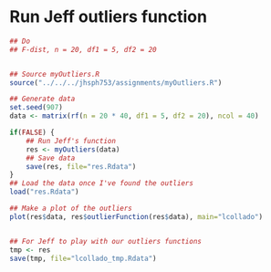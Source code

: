 Run Jeff outliers function
============================


```r
## Do
## F-dist, n = 20, df1 = 5, df2 = 20


## Source myOutliers.R
source("../../../jhsph753/assignments/myOutliers.R")

## Generate data
set.seed(907)
data <- matrix(rf(n = 20 * 40, df1 = 5, df2 = 20), ncol = 40)

if(FALSE) {
	## Run Jeff's function
	res <- myOutliers(data)
	## Save data
	save(res, file="res.Rdata")
}
## Load the data once I've found the outliers
load("res.Rdata")

## Make a plot of the outliers
plot(res$data, res$outlierFunction(res$data), main="lcollado")


## For Jeff to play with our outliers functions
tmp <- res
save(tmp, file="lcollado_tmp.Rdata")

```

